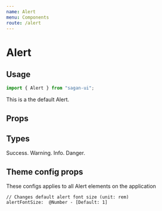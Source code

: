 ```yaml
---
name: Alert
menu: Components
route: /alert
---
```



# Alert

## Usage

```js
import { Alert } from "sagan-ui";
```

<Playground>
  <Alert>This is a the default Alert. </Alert>
</Playground>

## Props

<Props of={Alert} />

## Types

<Playground>
  <Alert color="success">Success. </Alert>
  <Alert color="warning">Warning. </Alert>
  <Alert color="info">Info. </Alert>
  <Alert color="danger">Danger. </Alert>
</Playground>

## Theme config props

These configs applies to all Alert elements on the application

    // Changes default alert font size (unit: rem)
    alertFontSize:  @Number - [Default: 1]
